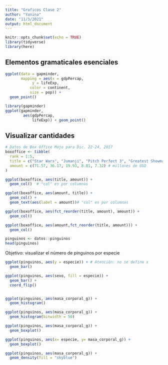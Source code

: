 ```yaml
---
title: "Graficos Clase 2"
author: "Yanina"
date: "11/3/2021"
output: html_document
---
```


```r
knitr::opts_chunk$set(echo = TRUE)
library(tidyverse)
library(here)
```

## Elementos gramaticales esenciales


```r
ggplot(data = gapminder, 
       mapping = aes(x = gdpPercap, 
            y = lifeExp, 
           color = continent, 
           size = pop)) +
  geom_point()
```


```r

library(gapminder)
ggplot(gapminder, 
        aes(gdpPercap, 
            lifeExp)) + geom_point()

```

## Visualizar cantidades

```r
# Datos de Box Office Mojo para Dic. 22-24, 2017
boxoffice <- tibble(
  rank = 1:5,
  title = c("Star Wars", "Jumanji", "Pitch Perfect 3", "Greatest Showman", "Ferdinand"),
  amount = c(71.57, 36.17, 19.93, 8.81, 7.32) # millones de USD
)

```

```r

ggplot(boxoffice, aes(title, amount)) +
  geom_col()  # "col" es por columnas

```
```r

ggplot(boxoffice, aes(amount, title)) +
  geom_col() +
  geom_text(aes(label = amount))# "col" es por columnas

```

```r

ggplot(boxoffice, aes(fct_reorder(title, amount), amount)) +
  geom_col()

ggplot(boxoffice, aes(amount,fct_reorder(title, amount))) +
  geom_col()


```

```r
pinguinos <- datos::pinguinos
head(pinguinos)
```

Objetivo: visualizar el número de pinguinos por especie

```r

ggplot(pinguinos, aes(y = especie)) + # Atención: no se define x 
  geom_bar()

ggplot(pinguinos, aes(sexo, fill = especie)) +
  geom_bar() +
  coord_flip()



```
```r

ggplot(pinguinos, aes(masa_corporal_g)) +
  geom_histogram()

```

```r

ggplot(pinguinos, aes(masa_corporal_g)) +
  geom_histogram(binwidth = 50)

```

```r
ggplot(pinguinos, aes(masa_corporal_g)) +
  geom_boxplot()

```

```r
ggplot(pinguinos, aes(x= especie, y= masa_corporal_g)) +
  geom_boxplot()
```


```r

ggplot(pinguinos, aes(masa_corporal_g)) +
  geom_density(fill = "skyblue")

```